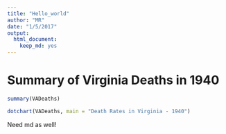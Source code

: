 ```yaml
---
title: "Hello_world"
author: "MR"
date: "1/5/2017"
output: 
  html_document:
    keep_md: yes
---
```

# Summary of Virginia Deaths in 1940
```r
summary(VADeaths)
```
```r
dotchart(VADeaths, main = "Death Rates in Virginia - 1940")
```
Need md as well!
